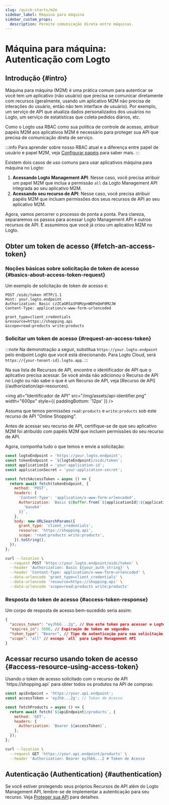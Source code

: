 ```yaml
---
slug: /quick-starts/m2m
sidebar_label: Máquina para máquina
sidebar_custom_props:
  description: Permite comunicação direta entre máquinas.
---
```





# Máquina para máquina: Autenticação com Logto

<AppNote type="Machine-to-machine" />

## Introdução \{#intro}

Máquina para máquina (M2M) é uma prática comum para autenticar se você tem um aplicativo (não usuário) que precisa se comunicar diretamente com recursos (geralmente, usando um aplicativo M2M não precisa de interações do usuário, então não tem interface de usuário). Por exemplo, um serviço de API que atualiza dados personalizados dos usuários no Logto, um serviço de estatísticas que coleta pedidos diários, etc.

Como o Logto usa RBAC como sua política de controle de acesso, atribuir papéis M2M aos aplicativos M2M é necessário para proteger sua API que precisa de comunicação direta de serviço.

:::info
Para aprender sobre nosso RBAC atual e a diferença entre papel de usuário e papel M2M, veja [Configurar papéis](/authorization/role-based-access-control/configure-roles) para saber mais.
:::

Existem dois casos de uso comuns para usar aplicativos máquina para máquina no Logto:

1. **Acessando Logto Management API**: Nesse caso, você precisa atribuir um papel M2M que inclua a permissão `all` da Logto Management API integrada ao seu aplicativo M2M.
2. **Acessando seu recurso de API**: Nesse caso, você precisa atribuir papéis M2M que incluam permissões dos seus recursos de API ao seu aplicativo M2M.

<M2mRoleAssignment />

Agora, vamos percorrer o processo de ponta a ponta. Para clareza, separaremos os passos para acessar Logto Management API e outros recursos de API. E assumimos que você já criou um aplicativo M2M no Logto.

## Obter um token de acesso \{#fetch-an-access-token}

### Noções básicas sobre solicitação de token de acesso \{#basics-about-access-token-request}

<BasicsAboutAccessTokenRequest />

Um exemplo de solicitação de token de acesso é:

```http
POST /oidc/token HTTP/1.1
Host: your.logto.endpoint
Authorization: Basic czZCaGRSa3F0MzpnWDFmQmF0M2JW
Content-Type: application/x-www-form-urlencoded

grant_type=client_credentials
&resource=https://shopping.api
&scope=read:products write:products
```

### Solicitar um token de acesso \{#request-an-access-token}

:::note
Na demonstração a seguir, substitua `https://your.logto.endpoint` pelo endpoint Logto que você está direcionando. Para Logto Cloud, será `https://{your-tenant-id}.logto.app`.
:::

<Tabs>

<TabItem value="Logto Management API" label="Para Logto Management API">
  <FetchAccessTokenForLogtoManagementApi />
</TabItem>

<TabItem value="API resource" label="Para seu recurso de API">
Na sua lista de Recursos de API, encontre o identificador de API que o aplicativo precisa acessar. Se você ainda não adicionou o Recurso de API no Logto ou não sabe o que é um Recurso de API, veja [Recurso de API](/authorization/api-resources).

<img
  alt="Identificador de API"
  src="/img/assets/api-identifier.png"
  width="600px"
  style={{ paddingBottom: '12px' }}
/>

Assuma que temos permissões `read:products` e `write:products` sob este recurso de API "Online Shopping".

Antes de acessar seu recurso de API, certifique-se de que seu aplicativo M2M foi atribuído com papéis M2M que incluem permissões do seu recurso de API.

Agora, componha tudo o que temos e envie a solicitação:

<Tabs>

<TabItem value="Node.js" label="Node.js">

```js
const logtoEndpoint = 'https://your.logto.endpoint';
const tokenEndpoint = `${logtoEndpoint}/oidc/token`;
const applicationId = 'your-application-id';
const applicationSecret = 'your-application-secret';

const fetchAccessToken = async () => {
  return await fetch(tokenEndpoint, {
    method: 'POST',
    headers: {
      'Content-Type': 'application/x-www-form-urlencoded',
      Authorization: `Basic ${Buffer.from(`${applicationId}:${applicationSecret}`).toString(
        'base64'
      )}`,
    },
    body: new URLSearchParams({
      grant_type: 'client_credentials',
      resource: 'https://shopping.api',
      scope: 'read:products write:products',
    }).toString(),
  });
};
```

</TabItem>

<TabItem value="cURL" label="cURL">

```bash
curl --location \
  --request POST 'https://your.logto.endpoint/oidc/token' \
  --header 'Authorization: Basic ${your_auth_string}' \
  --header 'Content-Type: application/x-www-form-urlencoded' \
  --data-urlencode 'grant_type=client_credentials' \
  --data-urlencode 'resource=https://shopping.api' \
  --data-urlencode 'scope=read:products write:products'
```

</TabItem>

</Tabs>

</TabItem>
</Tabs>

### Resposta do token de acesso \{#access-token-response}

Um corpo de resposta de acesso bem-sucedido seria assim:

```json
{
  "access_token": "eyJhbG...2g", // Use este token para acessar o Logto Management API
  "expires_in": 3600, // Expiração do token em segundos
  "token_type": "Bearer", // Tipo de autenticação para sua solicitação ao usar o token de acesso
  "scope": "all" // escopo `all` para Logto Management API
}
```

<M2mAccessTokenSubNote />

## Acessar recurso usando token de acesso \{#access-resource-using-access-token}

<AccessTokenUsage />

<Tabs>

<TabItem value="Logto Management API" label="Interagir com Logto Management API">
  <AccessLogtoManagementApiUsingAccessToken />
</TabItem>

<TabItem value="Your API resource" label="Interagir com seu recurso de API">
Usando o token de acesso solicitado com o recurso de API `https://shopping.api` para obter todos os produtos na API de compras:

<Tabs>
<TabItem value="Node.js" label="Node.js">

```js
const apiEndpoint = 'https://your.api.endpoint';
const accessToken = 'eyJhb...2g'; // Token de Acesso

const fetchProducts = async () => {
  return await fetch(`${apiEndpoint}/products`, {
    method: 'GET',
    headers: {
      Authorization: `Bearer ${accessToken}`,
    },
  });
};
```

</TabItem>

<TabItem value="cURL" label="cURL">

```bash
curl --location \
  --request GET 'https://your.api.endpoint/products' \
  --header 'Authorization: Bearer eyJhbG...2 # Token de Acesso
```

</TabItem>
</Tabs>
</TabItem>
</Tabs>

## Autenticação (Authentication) \{#authentication}

Se você estiver protegendo seus próprios Recursos de API além do Logto Management API, lembre-se de implementar a autenticação para seu recurso. Veja [Proteger sua API](/authorization/api-resources/protect-your-api/#validate-authorization-tokens-for-api-requests) para detalhes.
